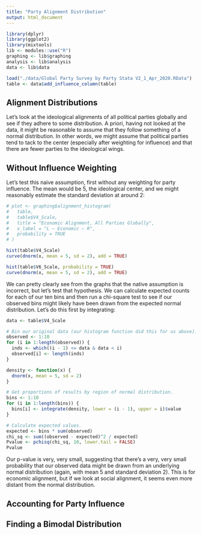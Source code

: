 ```yaml
---
title: "Party Alignment Distribution"
output: html_document
---
```


```r
library(dplyr)
library(ggplot2)
library(mixtools)
lib <- modules::use("R")
graphing <- lib$graphing
analysis <- lib$analysis
data <- lib$data

load("./data/Global Party Survey by Party Stata V2_1_Apr_2020.RData")
table <- data$add_influence_column(table)
```

## Alignment Distributions
Let's look at the ideological alignments of all political parties globally and see if they adhere to some distribution. A priori, having not looked at the data, it might be reasonable to assume that they follow something of a normal distribution. In other words, we might assume that political parties tend to tack to the center (especially after weighting for influence) and that there are fewer parties to the ideological wings.

## Without Influence Weighting
Let's test this naive assumption, first without any weighting for party influence. The mean would be $5$, the ideological center, and we might reasonably estimate the standard deviation at around $2$:
```r
# plot <- graphing$alignment_histogram(
#   table,
#   table$V4_Scale,
#   title = "Economic Alignment, All Parties Globally",
#   x_label = "L — Economic — R",
#   probability = TRUE
# )

hist(table$V4_Scale)
curve(dnorm(x, mean = 5, sd = 2), add = TRUE)
```

```r
hist(table$V6_Scale, probability = TRUE)
curve(dnorm(x, mean = 5, sd = 2), add = TRUE)
```

We can pretty clearly see from the graphs that the native assumption is incorrect, but let's test that hypothesis. We can calculate expected counts for each of our ten bins and then run a chi-square test to see if our observed bins might likely have been drawn from the expected normal distribution. Let's do this first by integrating:
```r
data <- table$V4_Scale

# Bin our original data (our histogram function did this for us above).
observed <- 1:10
for (i in 1:length(observed)) {
  inds <- which((i - 1) <= data & data < i)
  observed[i] <- length(inds)
}

density <- function(x) {
  dnorm(x, mean = 5, sd = 2)
}

# Get proportions of results by region of normal distribution.
bins <- 1:10
for (i in 1:length(bins)) {
  bins[i] <- integrate(density, lower = (i - 1), upper = i)$value
}

# Calculate expected values.
expected <- bins * sum(observed)
chi_sq <- sum((observed - expected)^2 / expected)
Pvalue <- pchisq(chi_sq, 10, lower.tail = FALSE)
Pvalue
```

Our p-value is very, very small, suggesting that there's a very, very small probability that our observed data might be drawn from an underlying normal distribution (again, with mean $5$ and standard deviation $2$). This is for economic alignment, but if we look at social alignment, it seems even more distant from the normal distribution.

## Accounting for Party Influence

## Finding a Bimodal Distribution
